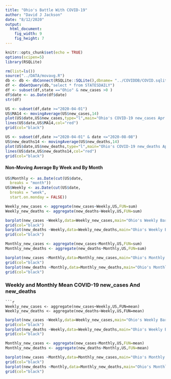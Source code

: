 ```yaml
---
title: "Ohio's Battle With COVID-19"
author: "David J Jackson"
date: "8/12/2020"
output: 
  html_document: 
    fig_width: 9
    fig_height: 7
---
```


```r
knitr::opts_chunk$set(echo = TRUE)
options(scipen=5)
library(RSQLite)
```
```r
rm(list=ls())
source("../DATA/movavg.R")
db <- db <- dbConnect(RSQLite::SQLite(),dbname= "../COVIDDB/COVID.sqlite3")
df <- dbGetQuery(db,"select * from STATESDAILY")
df <- subset(df,state =="Ohio" & new_cases >0 )
df$date <- as.Date(df$date)
str(df)

```
```r
US <- subset(df,date >="2020-04-01")
US$MA14 <- movingAverage(US$new_cases,14)
plot(US$date,US$new_cases,type="l",main="Ohio's COVID-19 new_cases Apr. 1,2020 - Aug. 12, 2020")
lines(US$date,US$MA14,col="red")
grid(col="black")
```
```r
US <- subset(df,date >="2020-04-01" & date <="2020-08-08")
US$new_deaths14 <- movingAverage(US$new_deaths,14)
plot(US$date,US$new_deaths,type="l",main="Ohio's COVID-19 new_deaths Apr. 1,2020 - Aug. 12, 2020")
lines(US$date,US$new_deaths14,col="red")
grid(col="black")
```

#### Non-Moving Average By Week and By Month

```r
US$Monthly <- as.Date(cut(US$date,
  breaks = "month"))
US$Weekly <- as.Date(cut(US$date,
  breaks = "week",
  start.on.monday = FALSE))

```
```r
Weekly_new_cases <- aggregate(new_cases~Weekly,US,FUN=sum)
Weekly_new_deaths <- aggregate(new_deaths~Weekly,US,FUN=sum)

```
```r
barplot(new_cases ~Weekly,data=Weekly_new_cases,main="Ohio's Weekly Barplot of new_cases")
grid(col="black")
barplot(new_deaths ~Weekly,data=Weekly_new_deaths,main="Ohio's Weekly Barplot of new_deaths")
grid(col="black")
```
```r

Monthly_new_cases <- aggregate(new_cases~Monthly,US,FUN=sum)
Monthly_new_deaths <- aggregate(new_deaths~Monthly,US,FUN=sum)
```
```r
barplot(new_cases ~Monthly,data=Monthly_new_cases,main="Ohio's Monthly Barplot of Total new_cases")
grid(col="black")
barplot(new_deaths ~Monthly,data=Monthly_new_deaths,main="Ohio's Monthly Barplot of Total new_deaths")
grid(col="black")
```

### Weekly and Monthly Mean COVID-19 new_cases And new_deaths

```
```r
Weekly_new_cases <- aggregate(new_cases~Weekly,US,FUN=mean)
Weekly_new_deaths <- aggregate(new_deaths~Weekly,US,FUN=mean)

```
```r
barplot(new_cases ~Weekly,data=Weekly_new_cases,main="Ohio's Weekly Barplot of Mean new_cases")
grid(col="black")
barplot(new_deaths ~Weekly,data=Weekly_new_deaths,main="Ohio's Weekly Barplot of Mean new_deaths")
grid(col="black")
```
```r

Monthly_new_cases <- aggregate(new_cases~Monthly,US,FUN=mean)
Monthly_new_deaths <- aggregate(new_deaths~Monthly,US,FUN=mean)
```
```r
barplot(new_cases ~Monthly,data=Monthly_new_cases,main="Ohio's Monthly Mean Barplot of new_cases")
grid(col="black")
barplot(new_deaths ~Monthly,data=Monthly_new_deaths,main="Ohio's Monthly Mean Barplot of new_deaths")
grid(col="black")
```
